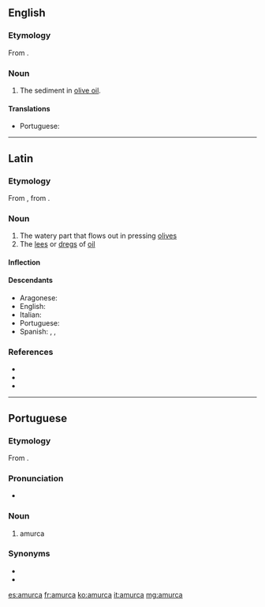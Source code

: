 ==English==

===Etymology===
From {{etyl|la|en}} {{m|la|amurca||oil dregs}}.

===Noun===
{{en-noun}}

# The sediment in [[olive oil]].

====Translations====
{{trans-top|sediment in olive oil}}
* Portuguese: {{t|pt|amurca|f}}
{{trans-mid}}
{{trans-bottom}}

----

==Latin==

===Etymology===
From {{der|la|grc|ἀμόργη}}, from {{m|grc|ἀμέργω||pluck, pull}}.

===Noun===
{{la-noun|amurca|amurcae|f|first}}

# The watery part that flows out in pressing [[olives]]
# The [[lees]] or [[dregs]] of [[oil]]

====Inflection====
{{la-decl-1st|amurc}}

====Descendants====
* Aragonese: {{l|an|morca}}
* English: {{l|en|amurca}}
* Italian: {{l|it|morchia}}
* Portuguese: {{l|pt|amurca}}
* Spanish: {{l|es|amurca}}, {{l|es|morga}}, {{l|es|murga}}

===References===
* {{R:L&S}}
* {{R:Elementary Lewis}}
* {{R:Gaffiot}}

----

==Portuguese==
{{wikipedia|lang=pt}}

===Etymology===
From {{etyl|la|pt}} {{m|la|amurca}}.

===Pronunciation===
* {{a|PT}} {{IPA|/ɐˈmurkɐ/|lang=pt}}

===Noun===
{{pt-noun|f|s}}

# amurca

===Synonyms===
* {{l|pt|almofeira}}
* {{l|pt|albufeira}}

[[es:amurca]]
[[fr:amurca]]
[[ko:amurca]]
[[it:amurca]]
[[mg:amurca]]